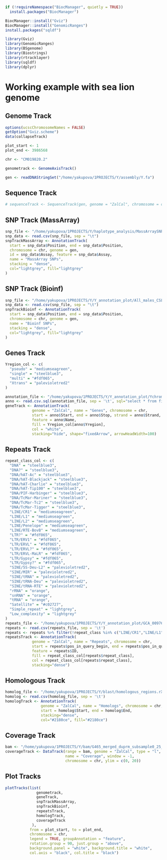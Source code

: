```r
if (!requireNamespace("BiocManager", quietly = TRUE))
  install.packages("BiocManager")

BiocManager::install("Gviz")
BiocManager::install("GenomicRanges")
install.packages("sqldf")
```

```r
library(Gviz)
library(GenomicRanges)
library(BSgenome)
library(Biostrings)
library(rtracklayer)
library(sqldf)
library(dplyr)
```



# Working example with sea lion genome

## Genome Track
```r
options(ucscChromosomeNames = FALSE)
getOption("Gviz.scheme")
data(collapseTrack)

plot_start <- 1
plot_end <- 3986568

chr <- "CM019820.2"

genometrack <- GenomeAxisTrack()

gen <- readDNAStringSet("/home/yakupova/1PROJECTS/Y/assembly/Y.fa")
```

## Sequence Track
```r
# sequenceTrack <- SequenceTrack(gen, genome = "ZalCal", chromosome = chr, name = "Sequence")
```

## SNP Track (MassArray)
```r
snp_file <- "/home/yakupova/1PROJECTS/Y/haplotype_analysis/MassArraySNPpositions.txt"
snp_data <- read.csv(snp_file, sep = "\t")
snpTrackMassArray <- AnnotationTrack(
  start = snp_data$Position, end = snp_data$Position,
  chromosome = chr, genome = gen,
  id = snp_data$Assay, feature = snp_data$Assay,
  name = "MassArray SNPs",
  stacking = "dense",
  col="lightgrey", fill="lightgrey"
)
```

## SNP Track (Bioinf)
```r
snp_file <- "/home/yakupova/1PROJECTS/Y/Y_annotation_plot/All_males_CSL_Y_snp.bed"
snp_data <- read.csv(snp_file, sep = "\t")
snpTrackBioinf <- AnnotationTrack(
  start = snp_data$Position, end = snp_data$Position,
  chromosome = chr, genome = gen,
  name = "Bioinf SNPs",
  stacking = "dense",
  col="lightgrey", fill="lightgrey"
)
```
## Genes Track
```r
Yregion_col <- c(
  "pseudo" = "mediumseagreen",
  "single" = "steelblue3",
  "multi" = "#fdf065",
  "Xtrans" = "palevioletred2"
)

annotation_file <- "/home/yakupova/1PROJECTS/Y/Y_annotation_plot/Ychromsome_annotation_Rin.csv"
anno <- read.csv.sql(annotation_file, sep = '\t', sql="select * from file where gene_biotype != 'pseudogene'")
geneTrack <- AnnotationTrack(
            genome = "ZalCal", name = "Genes", chromosome = chr,
            start = anno$Start, end = anno$Stop, strand = anno$Strand,
            feature = anno$Name,
            fill = Yregion_col[anno$Yregion],
            col = "white",
            stacking="hide", shape="fixedArrow", arrowHeadWidth=100)
```

## Repeats Track
```r
repeat_class_col <- c(
  "DNA" = "steelblue3",
  "DNA?" = "steelblue3",
  "DNA/hAT-Ac" = "steelblue3",
  "DNA/hAT-Blackjack" = "steelblue3",
  "DNA/hAT-Charlie" = "steelblue3",
  "DNA/hAT-Tip100" = "steelblue3",
  "DNA/PIF-Harbinger" = "steelblue3",
  "DNA/TcMar-Mariner" = "steelblue3",
  "DNA/TcMar-Tc2" = "steelblue3",
  "DNA/TcMar-Tigger" = "steelblue3",
  "LINE/CR1" = "mediumseagreen",
  "LINE/L1" = "mediumseagreen",
  "LINE/L2" = "mediumseagreen",
  "LINE/Penelope" = "mediumseagreen",
  "LINE/RTE-BovB" = "mediumseagreen",
  "LTR?" = "#fdf065",
  "LTR/ERV1" = "#fdf065",
  "LTR/ERVL" = "#fdf065",
  "LTR/ERVL?" = "#fdf065",
  "LTR/ERVL-MaLR" = "#fdf065",
  "LTR/Gypsy" = "#fdf065",
  "LTR/Gypsy?" = "#fdf065",
  "SINE/5S-Deu-L2" = "palevioletred2",
  "SINE/MIR" = "palevioletred2",
  "SINE/tRNA" = "palevioletred2",
  "SINE/tRNA-Deu" = "palevioletred2",
  "SINE/tRNA-RTE" = "palevioletred2",
  "rRNA" = "orange",
  "snRNA" = "orange",
  "tRNA" = "orange",
  "Satellite" = "#c02727",
  "Simple_repeat" = "lightgrey",
  "Low_complexity" = "lightgrey"
)
repeats_file <- "/home/yakupova/1PROJECTS/Y/Y_annotation_plot/GCA_009762305.2_mZalCal1.pri.v2_rm.CM019820.2.csv"
repeats <- read.csv(repeats_file, sep = '\t')
repeats <- repeats %>% filter(!repeat_class %in% c("LINE/CR1","LINE/L1","LINE/L2","LINE/Penelope" ,"LINE/RTE-BovB"))
repeatsTrack <- AnnotationTrack(
            genome = "ZalCal", name = "Repeats", chromosome = chr,
            start = repeats$pos_in_query_begin, end = repeats$pos_in_query_end,
            feature = repeats$ID,
            fill = repeat_class_col[repeats$repeat_class],
            col = repeat_class_col[repeats$repeat_class],
            stacking="dense")
```

## Homologous Track
```r
homolog_file <- "/home/yakupova/1PROJECTS/Y/blast/homologous_regions.rX_wo_PAR_cumsum.qY.filtered1000.90pident.sorted.merged.bed"
homolog <- read.csv(homolog_file, sep = '\t')
homologTrack <- AnnotationTrack(
                genome = "ZalCal", name = "Homologs", chromosome = chr,
                start = homolog$Start, end = homolog$End,
                stacking="dense",
                col="#2180ce", fill="#2180ce")
```

## Coverage Track
```r
bam <- "/home/yakupova/1PROJECTS/Y/bam/G465_merged_duprm_subsample0_25_realigned.Y.bam"
coverageTrack <- DataTrack(range = bam, genome = "ZalCal", type = "l",
                           name = "Coverage", window = -1,
                           chromosome = chr, ylim = c(0, 20))
```

## Plot Tracks
```r
plotTracks(list(
              genometrack,
              geneTrack,
              snpTrackMassArray,
              snpTrackBioinf,
              repeatsTrack,
              homologTrack,
              coverageTrack
            ),
           from = plot_start, to = plot_end,
           chromosome = chr,
           legend = TRUE, groupAnnotation = "feature",
           rotation.group = 90, just.group = "above",
           background.panel = "white", background.title = "white",
           col.axis = "black", col.title = "black")
```
